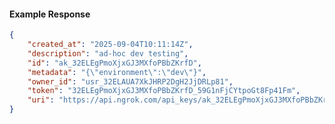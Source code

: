 #### Example Response

```json
{
	"created_at": "2025-09-04T10:11:14Z",
	"description": "ad-hoc dev testing",
	"id": "ak_32ELEgPmoXjxGJ3MXfoPBbZKrfD",
	"metadata": "{\"environment\":\"dev\"}",
	"owner_id": "usr_32ELAUA7XkJHRP2DgH2JjDRLp81",
	"token": "32ELEgPmoXjxGJ3MXfoPBbZKrfD_59G1nFjCYtpoGt8Fp41Fm",
	"uri": "https://api.ngrok.com/api_keys/ak_32ELEgPmoXjxGJ3MXfoPBbZKrfD"
}
```
